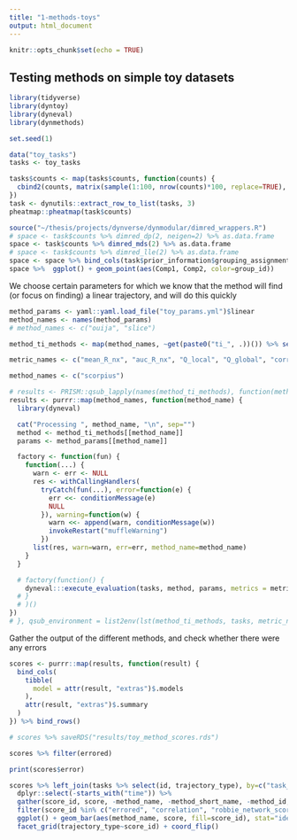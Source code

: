 ```yaml
---
title: "1-methods-toys"
output: html_document
---
```


```r
knitr::opts_chunk$set(echo = TRUE)
```

## Testing methods on simple toy datasets

```r
library(tidyverse)
library(dyntoy)
library(dyneval)
library(dynmethods)

set.seed(1)

data("toy_tasks")
tasks <- toy_tasks
```

```r
tasks$counts <- map(tasks$counts, function(counts) {
  cbind2(counts, matrix(sample(1:100, nrow(counts)*100, replace=TRUE), nrow=nrow(counts))) %>% {magrittr::set_colnames(., paste0("G", 1:ncol(.)))}
})
task <- dynutils::extract_row_to_list(tasks, 3)
pheatmap::pheatmap(task$counts)

source("~/thesis/projects/dynverse/dynmodular/dimred_wrappers.R")
# space <- task$counts %>% dimred_dp(2, neigen=2) %>% as.data.frame
space <- task$counts %>% dimred_mds(2) %>% as.data.frame
# space <- task$counts %>% dimred_lle(2) %>% as.data.frame
space <- space %>% bind_cols(task$prior_information$grouping_assignment %>% slice(match(rownames(task$counts), cell_id)))
space %>%  ggplot() + geom_point(aes(Comp1, Comp2, color=group_id))
```

We choose certain parameters for which we know that the method will find (or focus on finding) a linear trajectory, and will do this quickly
```r
method_params <- yaml::yaml.load_file("toy_params.yml")$linear
method_names <- names(method_params)
# method_names <- c("ouija", "slice")

method_ti_methods <- map(method_names, ~get(paste0("ti_", .))()) %>% set_names(method_names)

metric_names <- c("mean_R_nx", "auc_R_nx", "Q_local", "Q_global", "correlation")

method_names <- c("scorpius")
```

```r
# results <- PRISM::qsub_lapply(names(method_ti_methods), function(method_name) {
results <- purrr::map(method_names, function(method_name) {
  library(dyneval)

  cat("Processing ", method_name, "\n", sep="")
  method <- method_ti_methods[[method_name]]
  params <- method_params[[method_name]]

  factory <- function(fun) {
    function(...) {
      warn <- err <- NULL
      res <- withCallingHandlers(
        tryCatch(fun(...), error=function(e) {
          err <<- conditionMessage(e)
          NULL
        }), warning=function(w) {
          warn <<- append(warn, conditionMessage(w))
          invokeRestart("muffleWarning")
        })
      list(res, warn=warn, err=err, method_name=method_name)
    }
  }

  # factory(function() {
    dyneval:::execute_evaluation(tasks, method, params, metrics = metric_names, timeout = 100)
  # }
  # )()
})
# }, qsub_environment = list2env(lst(method_ti_methods, tasks, metric_names, method_params)), qsub_config = PRISM::override_qsub_config(memory = "10G", execute_before=c("module load python/x86_64/3.5.1"), wait=F))
```

Gather the output of the different methods, and check whether there were any errors
```r
scores <- purrr::map(results, function(result) {
  bind_cols(
    tibble(
      model = attr(result, "extras")$.models
    ),
    attr(result, "extras")$.summary
  )
}) %>% bind_rows()

# scores %>% saveRDS("results/toy_method_scores.rds")
```

```r
scores %>% filter(errored)

print(scores$error)
```


```r
scores %>% left_join(tasks %>% select(id, trajectory_type), by=c("task_id"="id")) %>% 
  dplyr::select(-starts_with("time")) %>%
  gather(score_id, score, -method_name, -method_short_name, -method_id, -task_id, -error, -warning, -model, -trajectory_type) %>%
  filter(score_id %in% c("errored", "correlation", "robbie_network_score", "mean_R_nx")) %>% 
  ggplot() + geom_bar(aes(method_name, score, fill=score_id), stat="identity") + 
  facet_grid(trajectory_type~score_id) + coord_flip()
```
